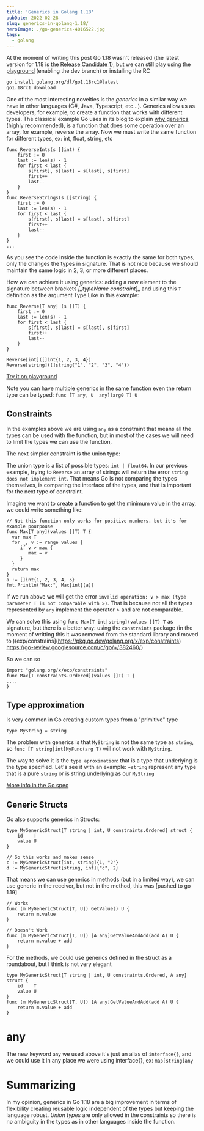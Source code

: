 ```yaml
---
title: 'Generics in Golang 1.18'
pubDate: 2022-02-28
slug: generics-in-golang-1.18/
heroImage: ./go-generics-4016522.jpg
tags:
  - golang
---
```


At the moment of writing this post Go 1.18 wasn't released (the latest version for 1.18 is the [Release Candidate 1](https://groups.google.com/g/golang-announce/c/QHL1fTc352o/m/5sE6moURBwAJ)), but we can still play using the [playground](https://go.dev/play/) (enabling the dev branch) or installing the RC

```bash
go install golang.org/dl/go1.18rc1@latest
go1.18rc1 download
```

One of the most interesting novelties is the _generics_ in a similar way we have in other languages (C#, Java, Typescript, etc...). Generics allow us as developers, for example, to create a function that works with different types. The classical example Go uses in its blog to explain [why generics](https://go.dev/blog/why-generics) (highly recommended), is a function that does some operation over an array, for example, reverse the array. Now we must write the same function for different types, ex: int, float, string, etc

```golang
func ReverseInts(s []int) {
    first := 0
    last := len(s) - 1
    for first < last {
        s[first], s[last] = s[last], s[first]
        first++
        last--
    }
}
func ReverseStrings(s []string) {
    first := 0
    last := len(s) - 1
    for first < last {
        s[first], s[last] = s[last], s[first]
        first++
        last--
    }
}
...
```

As you see the code inside the function is exactly the same for both types, only the changes the types in signature. That is not nice because we should maintain the same logic in 2, 3, or more different places.

How we can achieve it using generics: adding a new element to the signature between brackets _[\_typeName_ _constraint_]\_ and using this `T` definition as the argument Type
Like in this example:

```golang
func Reverse[T any] (s []T) {
    first := 0
    last := len(s) - 1
    for first < last {
        s[first], s[last] = s[last], s[first]
        first++
        last--
    }
}

Reverse[int]([]int{1, 2, 3, 4})
Reverse[string]([]string{"1", "2", "3", "4"})
```

[Try it on playground](https://go.dev/play/p/0IrUF_f54bK?v=gotip)

Note you can have multiple generics in the same function even the return type can be typed: `func [T any, U  any](arg0 T) U`

## Constraints

In the examples above we are using `any` as a constraint that means all the types can be used with the function, but in most of the cases we will need to limit the types we can use the function,

The next simpler constraint is the union type:

The union type is a list of possible types: `int | float64`. In our previous example, trying to `Reverse` an array of strings will return the error `string does not implement int`. That means Go is not comparing the types themselves, is comparing the interface of the types, and that is important for the next type of constraint.

Imagine we want to create a function to get the minimum value in the array, we could write something like:

```golang
// Not this function only works for positive numbers. but it's for example pourpouse
func Max[T any](values []T) T {
  var max T
  for _, v := range values {
     if v > max {
        max = v
     }
  }
  return max
}
a := []int{1, 2, 3, 4, 5}
fmt.Println("Max:", Max[int](a))
```

If we run above we will get the error `invalid operation: v > max (type parameter T is not comparable with >)`. That is because not all the types represented by `any` implement the operator > and are not comparable.

We can solve this using `func Max[T int|string](values []T) T` as signature, but there is a better way: using the `constraints` package (in the moment of writting this it was removed from the standard library and moved to )(exp/constrains](https://pkg.go.dev/golang.org/x/exp/constraints) https://go-review.googlesource.com/c/go/+/382460/)

So we can so

```golang
import "golang.org/x/exp/constraints"
func Max[T constraints.Ordered](values []T) T {
....
}
```

## Type approximation

Is very common in Go creating custom types from a "primitive" type

```golang
type MyString = string
```

The problem with generics is that `MyString` is not the same type as `string`, so `func [T string|int]MyFunc(arg T)` will not work with `MyString`.

The way to solve it is the `type aproximation`: that is a type that underlying is the type specified. Let's see it with an example: `~string` represent any type that is a pure `string` or is string underlying as our `MyString`

[More info in the Go spec](https://tip.golang.org/ref/spec#Interface_types)

## Generic Structs

Go also supports generics in Structs:

```golang
type MyGenericStruct[T string | int, U constraints.Ordered] struct {
	id    T
	value U
}

// So this works and makes sense
c := MyGenericStruct[int, string]{1, "2"}
d := MyGenericStruct[string, int]{"c", 2}
```

That means we can use generics in methods (but in a limited way), we can use generic in the receiver, but not in the method, this was [pushed to go 1.19]

```golang
// Works
func (m MyGenericStruct[T, U]) GetValue() U {
	return m.value
}

// Doesn't Work
func (m MyGenericStruct[T, U]) [A any]GetValueAndAdd(add A) U {
	return m.value + add
}
```

For the methods, we could use generics defined in the struct as a roundabout, but I think is not very elegant

```golang
type MyGenericStruct[T string | int, U constraints.Ordered, A any] struct {
	id    T
	value U
}
func (m MyGenericStruct[T, U]) [A any]GetValueAndAdd(add A) U {
    return m.value + add
}
```

# any

The new keyword `any` we used above it's just an alias of `interface{}`, and we could use it in any place we were using interface{}, ex: `map[string]any`

# Summarizing

In my opinion, generics in Go 1.18 are a big improvement in terms of flexibility creating reusable logic independent of the types but keeping the language robust.
_Union types_ are only allowed in the constraints so there is no ambiguity in the types as in other languages inside the function.
